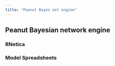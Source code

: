 ```yaml
---
title: "Peanut Bayes net engine"
---
```



## Peanut Bayesian network engine

### RNetica

### Model Spreadsheets
